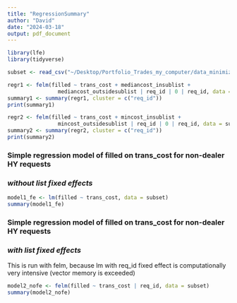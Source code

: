 ```yaml
---
title: "RegressionSummary"
author: "David"
date: "2024-03-18"
output: pdf_document
---
```


```r

library(lfe)
library(tidyverse)

```



```r
subset <- read_csv("~/Desktop/Portfolio_Trades_my_computer/data_minimizing/working_files/subset.csv")

regr1 <- felm(filled ~ trans_cost + mediancost_insublist + 
                mediancost_outsidesublist | req_id | 0 | req_id, data = subset)
summary1 <- summary(regr1, cluster = c("req_id"))
print(summary1)
```


```r
regr2 <- felm(filled ~ trans_cost + mincost_insublist +
                mincost_outsidesublist | req_id | 0 | req_id, data = subset)
summary2 <- summary(regr2, cluster = c("req_id"))
print(summary2)
```

### Simple regression model of filled on trans_cost for non-dealer HY requests 
### *without list fixed effects*
```r
model1_fe <- lm(filled ~ trans_cost, data = subset)
summary(model1_fe)
```

### Simple regression model of filled on trans_cost for non-dealer HY requests 
### *with list fixed effects*

This is run with felm, because lm with req_id fixed effect is computationally 
very intensive (vector memory is exceeded)
```r
model2_nofe <- felm(filled ~ trans_cost | req_id, data = subset)
summary(model2_nofe)
```

